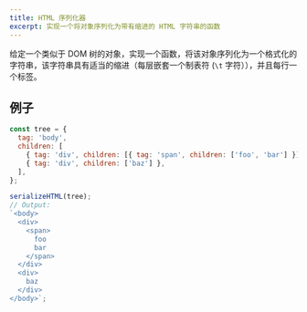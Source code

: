 ```yaml
---
title: HTML 序列化器
excerpt: 实现一个将对象序列化为带有缩进的 HTML 字符串的函数
---
```


给定一个类似于 DOM 树的对象，实现一个函数，将该对象序列化为一个格式化的字符串，该字符串具有适当的缩进（每层嵌套一个制表符 (`\t` 字符）），并且每行一个标签。

## 例子

```js
const tree = {
  tag: 'body',
  children: [
    { tag: 'div', children: [{ tag: 'span', children: ['foo', 'bar'] }] },
    { tag: 'div', children: ['baz'] },
  ],
};

serializeHTML(tree);
// Output:
`<body>
  <div>
    <span>
      foo
      bar
    </span>
  </div>
  <div>
    baz
  </div>
</body>`;
```

